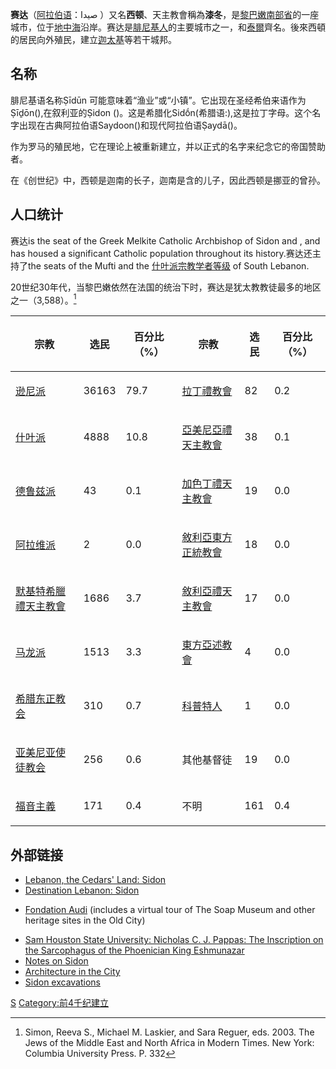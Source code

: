{{Infobox Settlement
| name = 赛达<br />صيدا
| image_skyline = SidonNewCity.jpg
| imagesize = 250px
| image_caption = 
| image_flag = 
| image_shield = 
| pushpin_map = Lebanon
| pushpin_label_position = bottom
| subdivision_type = 国家
| subdivision_name = {{LEB}}
| subdivision_type1 = [[省|省]]
| subdivision_name1 = [[南部省_(黎巴嫩)|南部省]]
| subdivision_type2 = 
| subdivision_name2 =  
| elevation_m = 
| elevation_ft = 
| area_total_km2 = 
| population_as_of = 2000年
| population_total = 200000
| population_density_km2 = 
| timezone = [[欧洲东部时间|EET]]
| utc_offset = +2
| timezone_DST = 
| utc_offset_DST = +3
| latd = 33
| latm = 33
| lats = 38
| latNS = N
| longd = 35
| longm = 23
| longs = 53
| longEW = E
| postal_code_type = 
| postal_code = 
| website =  
}}
'''赛达'''（[[阿拉伯语|阿拉伯语]]：صيدا '''{{lang|ar|}}'''）又名'''西顿'''、天主教會稱為'''漆冬'''，是[[黎巴嫩|黎巴嫩]][[南部省_(黎巴嫩)|南部省]]的一座城市，位于[[地中海|地中海]]沿岸。赛达是[[腓尼基人|腓尼基人]]的主要城市之一，和[[泰爾|泰爾]]齊名。後來西頓的居民向外殖民，建立[[迦太基|迦太基]]等若干城邦。

== 名称 ==
腓尼基语名称Ṣīdūn 可能意味着“渔业”或“小镇”。它出现在圣经希伯来语作为Ṣīḏōn(),在叙利亚的Ṣidon ()。这是希腊化Sidṓn(希腊语:),这是拉丁字母。这个名字出现在古典阿拉伯语Saydoon()和现代阿拉伯语Ṣaydā()。

作为罗马的殖民地，它在理论上被重新建立，并以正式的名字来纪念它的帝国赞助者。

在《创世纪》中，西顿是迦南的长子，迦南是含的儿子，因此西顿是挪亚的曾孙。

==人口统计==
赛达is the seat of the Greek Melkite Catholic Archbishop of Sidon and {{tsl|en|Deir el Qamar||Deir el Qamar}}, and has housed a significant Catholic population throughout its history.赛达还主持了the seats of the {{tsl|en|Sunni Islam in Lebanon||Sunni}} Mufti and the {{tsl|en|Shi'a Islam in Lebanon||Shiite}} [[什叶派宗教学者等级|什叶派宗教学者等级]] of South Lebanon.

20世纪30年代，当黎巴嫩依然在法国的统治下时，赛达是犹太教教徒最多的地区之一（3,588）。<ref>Simon, Reeva S., Michael M. Laskier, and Sara Reguer, eds. 2003. The Jews of the Middle East and North Africa in Modern Times. New York: Columbia University Press. P. 332</ref>

{| class="wikitable"
|-
!宗教
!选民
! 百分比（%）
!宗教
!选民
! 百分比（%）
|-
| [[逊尼派|逊尼派]]
| 36163
| 79.7
| [[拉丁禮教會|拉丁禮教會]]
| 82
| 0.2
|-
| [[什叶派|什叶派]]
| 4888
| 10.8
| [[亞美尼亞禮天主教會|亞美尼亞禮天主教會]]
| 38
| 0.1
|-
| [[德鲁兹派|德鲁兹派]]
| 43
| 0.1
| [[加色丁禮天主教會|加色丁禮天主教會]]
| 19
| 0.0
|-
| [[阿拉维派|阿拉维派]]
| 2
| 0.0
| [[敘利亞東方正統教會|敘利亞東方正統教會]]
| 18
| 0.0
|-
| [[默基特希臘禮天主教會|默基特希臘禮天主教會]]
| 1686
| 3.7
| [[敘利亞禮天主教會|敘利亞禮天主教會]]
| 17
| 0.0
|-
| [[马龙尼礼教会|马龙派]]
| 1513
| 3.3
| [[東方亞述教會|東方亞述教會]]
| 4
| 0.0
|-
| [[希腊东正教会|希腊东正教会]]
| 310
| 0.7
| [[科普特人|科普特人]]
| 1
| 0.0
|-
| [[亚美尼亚使徒教会|亚美尼亚使徒教会]]
| 256
| 0.6
| 其他基督徒
| 19
| 0.0
|-
| [[福音主義|福音主義]]
| 171
| 0.4
| 不明
| 161
| 0.4
|}

== 外部链接 ==
{{Commons|Sidon}}
* [http://tyros.leb.net/sidon Lebanon, the Cedars' Land: Sidon]
* [https://web.archive.org/web/20081121142759/http://www.destinationlebanon.gov.lb/eng/Sidon/History.asp Destination Lebanon: Sidon]
* {{fr icon}} [https://web.archive.org/web/20081108125227/http://www.fondationaudi.org/french/index.asp Fondation Audi] (includes a virtual tour of The Soap Museum and other heritage sites in the Old City) 
* [https://web.archive.org/web/20050308211513/http://www.shsu.edu/~his_ncp/Eshmun.html Sam Houston State University: Nicholas C. J. Pappas: The Inscription on the Sarcophagus of the Phoenician King Eshmunazar]
* [https://web.archive.org/web/20060329094246/http://www.lebmania.com/photos/sidon/welcome.htm Notes on Sidon]
* [https://web.archive.org/web/20071203055105/http://www.worldarab.net/Architecture/ArchitecturalGallery/tabid/172/Default.aspx?path=Lebanon%21Saida%2F Architecture in the City]
* [https://web.archive.org/web/20020607132453/http://www.sidonexcavation.org/ht/ht_excavation.html Sidon excavations]

{{Authority control}}

[[Category:黎巴嫩城市|S]]
[[Category:前4千纪建立|Category:前4千纪建立]]